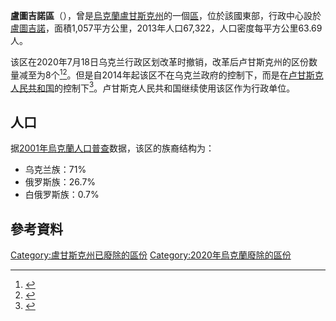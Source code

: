 {{Infobox settlement
| name                    = 盧圖吉諾區
| native_name             = Лутугинський район
| native_name_lang        = uk
| settlement_type         = 旧[[区_(乌克兰)|区]]
| image_skyline           = 
| image_alt               = 
| image_caption           = 
| image_flag              = Lutuhinskyj Raion prapor.gif
| flag_size               = 115px
| image_shield            = Lutuginskiy rayon gerb.png
| shield_size             = 70px
| image_map               = Lutuginskyi-Raion.png
| mapsize                 = 
| map_alt                 = 
| map_caption             = 盧圖吉諾區在卢甘斯克州的位置
| pushpin_map             = 
| pushpin_label_position  = 
| pushpin_map_alt         = 
| pushpin_map_caption     = 
| coordinates             = {{coord|48|23|1|N|39|12|43|E|type:adm2nd_region:UA|display=inline,title}}
| coor_pinpoint           = 
| coordinates_footnotes   = 
| subdivision_type        = 国家
| subdivision_name        = {{UKR}}
| subdivision_type1       = [[州_(烏克蘭)|州]]
| subdivision_name1       = [[盧甘斯克州|盧甘斯克州]]
| parts_type              = 辖区
| parts_style             = coll
| p1                      =   1 — city councils
| p2                      =   7 — settlement councils
| p3                      = 8 — rural councils<br/><br/>
| p4                      = '''Number of localities:'''（{{lang-uk|Лутугинський район}}），<br/>  1 — cities
| p5                      =   {{nowrap|7 — urban-type settlements}}
| p6                      = 26 — villages
| p7                      =   11 — rural settlements
| established_title       = Established
| established_date        = 1965 
| seat_type               = [[行政中心|行政中心]]
| seat                    = [[盧圖吉諾|盧圖吉諾]]
| government_footnotes    =
| leader_party            = 
| leader_title            =  
| leader_name             = 
| leader_title1           =  
| leader_name1            = 
| unit_pref               = Metric
| area_footnotes          = 
| area_total_km2          = 1057
| elevation_footnotes     = 
| elevation_m             = 
| population_footnotes    = 
| population_total        = {{decrease}} 67,563
| population_as_of        = 2013
| population_density_km2  = auto
| timezone1               = [[Eastern_European_Time|EET]]
| utc_offset1             = +02:00
| timezone1_DST           = [[Eastern_European_Summer_Time|EEST]]
| utc_offset1_DST         = +03:00
| postal_code_type        = 邮政编码
| postal_code             = 92000—92044
| area_code_type          = 电话区号
| area_code               = +380 6436
| iso_code                = 
| website                 = 
| footnotes               = 
}}
'''盧圖吉諾區'''（{{lang-uk|Лутугинський район}}），曾是[[烏克蘭|烏克蘭]][[盧甘斯克州|盧甘斯克州]]的一個[[区_(乌克兰)|區]]，位於該國東部，行政中心設於[[盧圖吉諾|盧圖吉諾]]，面積1,057平方公里，2013年人口67,322，人口密度每平方公里63.69人。

该区在2020年7月18日乌克兰行政区划改革时撤销，改革后卢甘斯克州的区份数量减至为8个<ref>{{Cite news|title=Про утворення та ліквідацію районів. Постанова Верховної Ради України № 807-ІХ.|url=http://www.golos.com.ua/article/333466|access-date=2020-10-03|date=2020-07-18|website=Голос України|language=uk}}</ref><ref>{{cite web |title=Нові райони: карти + склад |date=17 July 2020 |url=https://www.minregion.gov.ua/press/news/novi-rajony-karty-sklad/ |publisher=Міністерство розвитку громад та територій України |language=uk}}</ref>。但是自2014年起该区不在乌克兰政府的控制下，而是在[[卢甘斯克人民共和国|卢甘斯克人民共和国]]的控制下<ref>{{cite web|url=http://gkslg.info/files/chisl_0915.pdf|title=Численность населения по состоянию на 1 октября 2015 года по Луганской Народной Республике|publisher=Luhansk People's Republic|language=ru|accessdate=2015-12-21|archive-url=https://web.archive.org/web/20160204211939/http://gkslg.info/files/chisl_0915.pdf|archive-date=2016-02-04|url-status=dead}}</ref>。卢甘斯克人民共和国继续使用该区作为行政单位。

== 人口 ==
据[[2001年烏克蘭人口普查|2001年烏克蘭人口普查]]数据，该区的族裔结构为：
* 乌克兰族：71%
* 俄罗斯族：26.7%
* 白俄罗斯族：0.7%

==參考資料==
{{Reflist}}

{{DEFAULTSORT:Лутугинський район}}
[[Category:盧甘斯克州已廢除的區份|Category:盧甘斯克州已廢除的區份]]
[[Category:2020年烏克蘭廢除的區份|Category:2020年烏克蘭廢除的區份]]